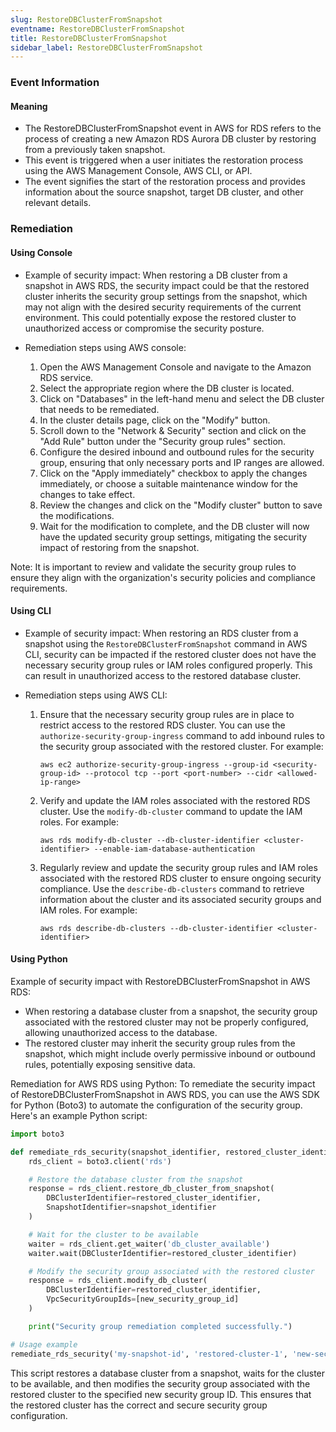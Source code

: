 ```yaml
--- 
slug: RestoreDBClusterFromSnapshot
eventname: RestoreDBClusterFromSnapshot
title: RestoreDBClusterFromSnapshot
sidebar_label: RestoreDBClusterFromSnapshot
---
```

                       
### Event Information

#### Meaning

- The RestoreDBClusterFromSnapshot event in AWS for RDS refers to the process of creating a new Amazon RDS Aurora DB cluster by restoring from a previously taken snapshot.
- This event is triggered when a user initiates the restoration process using the AWS Management Console, AWS CLI, or API.
- The event signifies the start of the restoration process and provides information about the source snapshot, target DB cluster, and other relevant details.

### Remediation

#### Using Console

- Example of security impact: When restoring a DB cluster from a snapshot in AWS RDS, the security impact could be that the restored cluster inherits the security group settings from the snapshot, which may not align with the desired security requirements of the current environment. This could potentially expose the restored cluster to unauthorized access or compromise the security posture.

- Remediation steps using AWS console:
  1. Open the AWS Management Console and navigate to the Amazon RDS service.
  2. Select the appropriate region where the DB cluster is located.
  3. Click on "Databases" in the left-hand menu and select the DB cluster that needs to be remediated.
  4. In the cluster details page, click on the "Modify" button.
  5. Scroll down to the "Network & Security" section and click on the "Add Rule" button under the "Security group rules" section.
  6. Configure the desired inbound and outbound rules for the security group, ensuring that only necessary ports and IP ranges are allowed.
  7. Click on the "Apply immediately" checkbox to apply the changes immediately, or choose a suitable maintenance window for the changes to take effect.
  8. Review the changes and click on the "Modify cluster" button to save the modifications.
  9. Wait for the modification to complete, and the DB cluster will now have the updated security group settings, mitigating the security impact of restoring from the snapshot.

Note: It is important to review and validate the security group rules to ensure they align with the organization's security policies and compliance requirements.

#### Using CLI

- Example of security impact: When restoring an RDS cluster from a snapshot using the `RestoreDBClusterFromSnapshot` command in AWS CLI, security can be impacted if the restored cluster does not have the necessary security group rules or IAM roles configured properly. This can result in unauthorized access to the restored database cluster.

- Remediation steps using AWS CLI:
  1. Ensure that the necessary security group rules are in place to restrict access to the restored RDS cluster. You can use the `authorize-security-group-ingress` command to add inbound rules to the security group associated with the restored cluster. For example:
     ```
     aws ec2 authorize-security-group-ingress --group-id <security-group-id> --protocol tcp --port <port-number> --cidr <allowed-ip-range>
     ```

  2. Verify and update the IAM roles associated with the restored RDS cluster. Use the `modify-db-cluster` command to update the IAM roles. For example:
     ```
     aws rds modify-db-cluster --db-cluster-identifier <cluster-identifier> --enable-iam-database-authentication
     ```

  3. Regularly review and update the security group rules and IAM roles associated with the restored RDS cluster to ensure ongoing security compliance. Use the `describe-db-clusters` command to retrieve information about the cluster and its associated security groups and IAM roles. For example:
     ```
     aws rds describe-db-clusters --db-cluster-identifier <cluster-identifier>
     ```

#### Using Python

Example of security impact with RestoreDBClusterFromSnapshot in AWS RDS:
- When restoring a database cluster from a snapshot, the security group associated with the restored cluster may not be properly configured, allowing unauthorized access to the database.
- The restored cluster may inherit the security group rules from the snapshot, which might include overly permissive inbound or outbound rules, potentially exposing sensitive data.

Remediation for AWS RDS using Python:
To remediate the security impact of RestoreDBClusterFromSnapshot in AWS RDS, you can use the AWS SDK for Python (Boto3) to automate the configuration of the security group. Here's an example Python script:

```python
import boto3

def remediate_rds_security(snapshot_identifier, restored_cluster_identifier, new_security_group_id):
    rds_client = boto3.client('rds')

    # Restore the database cluster from the snapshot
    response = rds_client.restore_db_cluster_from_snapshot(
        DBClusterIdentifier=restored_cluster_identifier,
        SnapshotIdentifier=snapshot_identifier
    )

    # Wait for the cluster to be available
    waiter = rds_client.get_waiter('db_cluster_available')
    waiter.wait(DBClusterIdentifier=restored_cluster_identifier)

    # Modify the security group associated with the restored cluster
    response = rds_client.modify_db_cluster(
        DBClusterIdentifier=restored_cluster_identifier,
        VpcSecurityGroupIds=[new_security_group_id]
    )

    print("Security group remediation completed successfully.")

# Usage example
remediate_rds_security('my-snapshot-id', 'restored-cluster-1', 'new-security-group-id')
```

This script restores a database cluster from a snapshot, waits for the cluster to be available, and then modifies the security group associated with the restored cluster to the specified new security group ID. This ensures that the restored cluster has the correct and secure security group configuration.


 